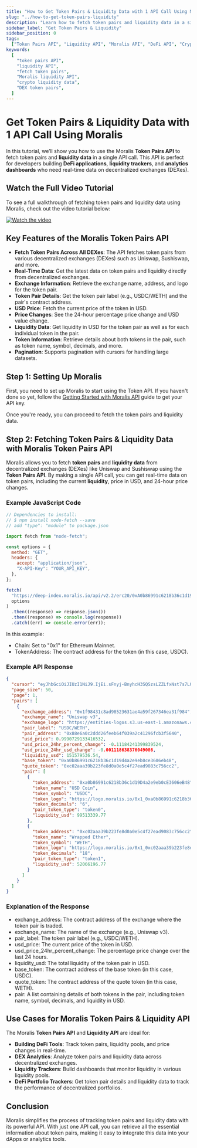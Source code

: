 ```yaml
---
title: "How to Get Token Pairs & Liquidity Data with 1 API Call Using Moralis"
slug: "../how-to-get-token-pairs-liquidity"
description: "Learn how to fetch token pairs and liquidity data in a single API call using Moralis' powerful Token API. Perfect for developers building DeFi tools, liquidity trackers, and analytics dashboards."
sidebar_label: "Get Token Pairs & Liquidity"
sidebar_position: 0
tags:
  ["Token Pairs API", "Liquidity API", "Moralis API", "DeFi API", "Crypto API"]
keywords:
  [
    "token pairs API",
    "liquidity API",
    "fetch token pairs",
    "Moralis liquidity API",
    "crypto liquidity data",
    "DEX token pairs",
  ]
---
```


# Get Token Pairs & Liquidity Data with 1 API Call Using Moralis

In this tutorial, we’ll show you how to use the Moralis **Token Pairs API** to fetch token pairs and **liquidity data** in a single API call. This API is perfect for developers building **DeFi applications**, **liquidity trackers**, and **analytics dashboards** who need real-time data on decentralized exchanges (DEXes).

## Watch the Full Video Tutorial

To see a full walkthrough of fetching token pairs and liquidity data using Moralis, check out the video tutorial below:

[![Watch the video](https://img.youtube.com/vi/djoAlbLOsks/0.jpg)](https://youtu.be/djoAlbLOsks)

## Key Features of the Moralis Token Pairs API

- **Fetch Token Pairs Across All DEXes**: The API fetches token pairs from various decentralized exchanges (DEXes) such as Uniswap, Sushiswap, and more.
- **Real-Time Data**: Get the latest data on token pairs and liquidity directly from decentralized exchanges.
- **Exchange Information**: Retrieve the exchange name, address, and logo for the token pair.
- **Token Pair Details**: Get the token pair label (e.g., USDC/WETH) and the pair's contract address.
- **USD Price**: Fetch the current price of the token in USD.
- **Price Changes**: See the 24-hour percentage price change and USD value change.
- **Liquidity Data**: Get liquidity in USD for the token pair as well as for each individual token in the pair.
- **Token Information**: Retrieve details about both tokens in the pair, such as token name, symbol, decimals, and more.
- **Pagination**: Supports pagination with cursors for handling large datasets.

## Step 1: Setting Up Moralis

First, you need to set up Moralis to start using the Token API. If you haven't done so yet, follow the [Getting Started with Moralis API](https://docs.moralis.io/docs/getting-started) guide to get your API key.

Once you're ready, you can proceed to fetch the token pairs and liquidity data.

## Step 2: Fetching Token Pairs & Liquidity Data with Moralis Token Pairs API

Moralis allows you to fetch **token pairs** and **liquidity data** from decentralized exchanges (DEXes) like Uniswap and Sushiswap using the **Token Pairs API**. By making a single API call, you can get real-time data on token pairs, including the current **liquidity**, price in USD, and 24-hour price changes.

### Example JavaScript Code

```javascript
// Dependencies to install:
// $ npm install node-fetch --save
// add "type": "module" to package.json

import fetch from "node-fetch";

const options = {
  method: "GET",
  headers: {
    accept: "application/json",
    "X-API-Key": "YOUR_API_KEY",
  },
};

fetch(
  "https://deep-index.moralis.io/api/v2.2/erc20/0xA0b86991c6218b36c1d19D4a2e9Eb0cE3606eB48/pairs?chain=eth",
  options
)
  .then((response) => response.json())
  .then((response) => console.log(response))
  .catch((err) => console.error(err));
```

In this example:

- Chain: Set to "0x1" for Ethereum Mainnet.
- TokenAddress: The contract address for the token (in this case, USDC).

### Example API Response

```json
{
  "cursor": "eyJhbGciOiJIUzI1NiJ9.IjEi.sFnyj-BnyhcH3SQSzsLZZLfxNst7s7LO2BtW70G2ggk",
  "page_size": 50,
  "page": 1,
  "pairs": [
    {
      "exchange_address": "0x1f98431c8ad98523631ae4a59f267346ea31f984",
      "exchange_name": "Uniswap v3",
      "exchange_logo": "https://entities-logos.s3.us-east-1.amazonaws.com/uniswap.png",
      "pair_label": "USDC/WETH",
      "pair_address": "0x88e6a0c2ddd26feeb64f039a2c41296fcb3f5640",
      "usd_price": 0.9990729133416532,
      "usd_price_24hr_percent_change": -0.11184241399839524,
      "usd_price_24hr_usd_change": -0.001118638376049086,
      "liquidity_usd": 151579536.54,
      "base_token": "0xa0b86991c6218b36c1d19d4a2e9eb0ce3606eb48",
      "quote_token": "0xc02aaa39b223fe8d0a0e5c4f27ead9083c756cc2",
      "pair": [
        {
          "token_address": "0xa0b86991c6218b36c1d19D4a2e9eb0cE3606eB48",
          "token_name": "USD Coin",
          "token_symbol": "USDC",
          "token_logo": "https://logo.moralis.io/0x1_0xa0b86991c6218b36c1d19d4a2e9eb0ce3606eb48_d021d841dc113e213b32a0cb11ec2f86",
          "token_decimals": "6",
          "pair_token_type": "token0",
          "liquidity_usd": 99513339.77
        },
        {
          "token_address": "0xc02aaa39b223fe8d0a0e5c4f27ead9083c756cc2",
          "token_name": "Wrapped Ether",
          "token_symbol": "WETH",
          "token_logo": "https://logo.moralis.io/0x1_0xc02aaa39b223fe8d0a0e5c4f27ead9083c756cc2_894ddd91dd6b3f3f3c278629a4e481d6",
          "token_decimals": "18",
          "pair_token_type": "token1",
          "liquidity_usd": 52066196.77
        }
      ]
    }
  ]
}
```

### Explanation of the Response

- exchange_address: The contract address of the exchange where the token pair is traded.
- exchange_name: The name of the exchange (e.g., Uniswap v3).
- pair_label: The token pair label (e.g., USDC/WETH).
- usd_price: The current price of the token in USD.
- usd_price_24hr_percent_change: The percentage price change over the last 24 hours.
- liquidity_usd: The total liquidity of the token pair in USD.
- base_token: The contract address of the base token (in this case, USDC).
- quote_token: The contract address of the quote token (in this case, WETH).
- pair: A list containing details of both tokens in the pair, including token name, symbol, decimals, and liquidity in USD.

## Use Cases for Moralis Token Pairs & Liquidity API

The Moralis **Token Pairs API** and **Liquidity API** are ideal for:

- **Building DeFi Tools**: Track token pairs, liquidity pools, and price changes in real-time.
- **DEX Analytics**: Analyze token pairs and liquidity data across decentralized exchanges.
- **Liquidity Trackers**: Build dashboards that monitor liquidity in various liquidity pools.
- **DeFi Portfolio Trackers**: Get token pair details and liquidity data to track the performance of decentralized portfolios.

## Conclusion

Moralis simplifies the process of tracking token pairs and liquidity data with its powerful API. With just one API call, you can retrieve all the essential information about token pairs, making it easy to integrate this data into your dApps or analytics tools.
